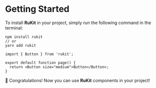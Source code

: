 # Getting Started

To install **RuKit** in your project, simply run the following command in the terminal:

```
npm install rukit
// or
yarn add rukit
```

```tsx
import { Button } from 'rukit';

export default function page() {
  return <Button size="medium">Button</Button>;
}
```

🎉 Congratulations! Now you can use **RuKit** components in your project!
